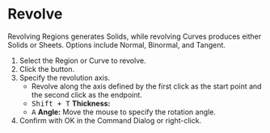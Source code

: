 
# Revolve

<Reference shortcut="" command="Revolve" button="Right of Command Bar" />

Revolving Regions generates Solids, while revolving Curves produces either Solids or Sheets. Options include Normal, Binormal, and Tangent.

1. Select the Region or Curve to revolve.
2. Click the button.
3. Specify the revolution axis. 
   - Revolve along the axis defined by the first click as the start point and the second click as the endpoint.
   - <kbd>Shift + T</kbd> **Thickness:**
   - <kbd>A</kbd> **Angle:** Move the mouse to specify the rotation angle.
5. Confirm with OK in the Command Dialog or right-click.












